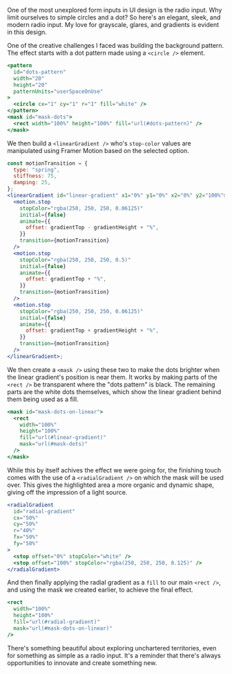 One of the most unexplored form inputs in UI design is the radio input. Why limit ourselves to simple circles and a dot? So here's an elegant, sleek, and modern radio input. My love for grayscale, glares, and gradients is evident in this design.

One of the creative challenges I faced was building the background pattern. The effect starts with a dot pattern made using a `<circle />` element.

```jsx
<pattern
  id="dots-pattern"
  width="20"
  height="20"
  patternUnits="userSpaceOnUse"
>
  <circle cx="1" cy="1" r="1" fill="white" />
</pattern>
<mask id="mask-dots">
  <rect width="100%" height="100%" fill="url(#dots-pattern)" />
</mask>
```

We then build a `<linearGradient />` who's `stop-color` values are manipulated using Framer Motion based on the selected option.

```jsx
const motionTransition = {
  type: "spring",
  stiffness: 75,
  damping: 25,
};
<linearGradient id="linear-gradient" x1="0%" y1="0%" x2="0%" y2="100%">
  <motion.stop
    stopColor="rgba(250, 250, 250, 0.06125)"
    initial={false}
    animate={{
      offset: gradientTop - gradientHeight + "%",
    }}
    transition={motionTransition}
  />
  <motion.stop
    stopColor="rgba(250, 250, 250, 0.5)"
    initial={false}
    animate={{
      offset: gradientTop + "%",
    }}
    transition={motionTransition}
  />
  <motion.stop
    stopColor="rgba(250, 250, 250, 0.06125)"
    initial={false}
    animate={{
      offset: gradientTop + gradientHeight + "%",
    }}
    transition={motionTransition}
  />
</linearGradient>;
```

We then create a `<mask />` using these two to make the dots brighter when the linear gradient's position is near them. It works by making parts of the `<rect />` be transparent where the "dots pattern" is black. The remaining parts are the white dots themselves, which show the linear gradient behind them being used as a fill.

```jsx
<mask id="mask-dots-on-linear">
  <rect
    width="100%"
    height="100%"
    fill="url(#linear-gradient)"
    mask="url(#mask-dots)"
  />
</mask>
```

<MDXImage
  src="/lab/radio-input/images/dots-linear-comparison.png"
  alt="combining the dots pattern and the linear gradient"
  width={1087}
  height={721}
  wrapperClassName="!mt-2"
/>

While this by itself achives the effect we were going for, the finishing touch comes with the use of a `<radialGradient />` on which the mask will be used over. This gives the highlighted area a more organic and dynamic shape, giving off the impression of a light source.

```jsx
<radialGradient
  id="radial-gradient"
  cx="50%"
  cy="50%"
  r="40%"
  fx="50%"
  fy="50%"
>
  <stop offset="0%" stopColor="white" />
  <stop offset="100%" stopColor="rgba(250, 250, 250, 0.125)" />
</radialGradient>
```

And then finally applying the radial gradient as a `fill` to our main `<rect />`, and using the mask we created earlier, to achieve the final effect.

```jsx
<rect
  width="100%"
  height="100%"
  fill="url(#radial-gradient)"
  mask="url(#mask-dots-on-linear)"
/>
```

<MDXImage
  src="/lab/radio-input/images/dots-linear-radial-comparison.png"
  alt="combining our effect and the radial gradient"
  width={1086}
  height={720}
  wrapperClassName="mt-2"
/>

There's something beautiful about exploring unchartered territories, even for something as simple as a radio input. It's a reminder that there's always opportunities to innovate and create something new.
